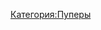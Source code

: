 {{Инфобокс для пуперов
|title2=/wasya
|другие_ники=w45ya
|image3=[[Файл:Wasya.jpg|thumb]]
|caption3=
|сферы_творчества=RYTP, Переводы вебкомиксов и субтитров
|год_начала=Как пупер: 14 мая 2014
Как переводчик: 23 янв 2016
|image4=[[Файл:WasyaOldLogo.png|thumb]]
|caption4=Старый логотип 
|имя_фамилия=Андрей Васёвских
|дата_рождения=
|место_проживания=
|ссылки=
*[https://www.youtube.com/wasya YouTube]
*[https://www.youtube.com/channel/UCvRNKNOFh1ZWyRez-Ipyf5g Альт канал]
*[https://vk.com/w45ya Профиль ВК]
*[https://vk.com/w45ya_rytp Группа ВК]
}}
[[Категория:Пуперы]]
